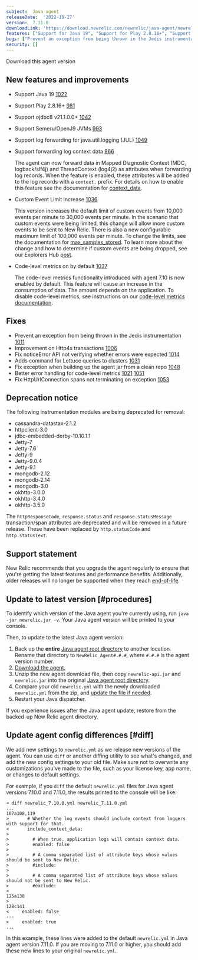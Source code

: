 ```yaml
---
subject:  Java agent
releaseDate:  '2022-10-27'
version:  7.11.0
downloadLink: 'https://download.newrelic.com/newrelic/java-agent/newrelic-agent/7.11.0/'
features: ["Support for Java 19", "Support for Play 2.8.16+", "Support for ojdbc8 v21.1.0.0+", "Support for Semeru/OpenJ9 JVMs", "Support log forwarding for java.util.logging", "Agent log forwarding now collects context data via MDC", "This version increases the default limit of custom events from 10,000 events per minute to 30,000 events per minute", "Code-level metrics is on by default"]
bugs: ["Prevent an exception from being thrown in the Jedis instrumentation", "Improvement on Http4s transactions", "Fix noticeError API not verifying whether errors were expected", "Adds command for Lettuce queries to clusters", "Fix exception when building up the agent jar from a clean repo", "Better error handling for code-level metrics", "Fix HttpUrlConnection spans not terminating on exception"]
security: []
---
```

<ButtonGroup>
  <ButtonLink
    role="button"
    to="https://download.newrelic.com/newrelic/java-agent/newrelic-agent/7.11.0/"
    variant="primary"
  >
    Download this agent version
  </ButtonLink>
</ButtonGroup>

## New features and improvements

* Support Java 19 [1022](https://github.com/newrelic/newrelic-java-agent/pull/1022)
* Support Play 2.8.16+ [981](https://github.com/newrelic/newrelic-java-agent/pull/981)
* Support ojdbc8 v21.1.0.0+ [1042](https://github.com/newrelic/newrelic-java-agent/pull/1042)
* Support Semeru/OpenJ9 JVMs [993](https://github.com/newrelic/newrelic-java-agent/pull/993)
* Support log forwarding for java.util.logging (JUL) [1049](https://github.com/newrelic/newrelic-java-agent/pull/1049)

* Support forwarding log context data [866](https://github.com/newrelic/newrelic-java-agent/pull/866)

    The agent can now forward data in Mapped Diagnostic Context (MDC, logback/slf4j) and ThreadContext (log4j2) as attributes when forwarding log records. When the feature is enabled, these attributes will be added to the log records with a `context.` prefix. For details on how to enable this feature see the documentation for [context_data](/docs/apm/agents/java-agent/configuration/java-agent-configuration-config-file/#logging-context-data).


* Custom Event Limit Increase  [1036](https://github.com/newrelic/newrelic-java-agent/pull/1036)

    This version increases the default limit of custom events from 10,000 events per minute to 30,000 events per minute. In the scenario that custom events were being limited, this change will allow more custom events to be sent to New Relic. There is also a new configurable maximum limit of 100,000 events per minute. To change the limits, see the documentation for [max_samples_stored](/docs/apm/agents/java-agent/configuration/java-agent-configuration-config-file/#Custom_Events). To learn more about the change and how to determine if custom events are being dropped, see our Explorers Hub [post](https://discuss.newrelic.com/t/send-more-custom-events-with-the-latest-apm-agents/190497).


* Code-level metrics on by default [1037](https://github.com/newrelic/newrelic-java-agent/pull/1037)

    The code-level metrics functionality introduced with agent 7.10 is now enabled by default. This feature will cause an increase in the consumption of data. The amount depends on the application. To disable code-level metrics, see instructions on our [code-level metrics documentation](/docs/apm/agents/java-agent/configuration/java-agent-configuration-config-file#code-level-metrics).


## Fixes
* Prevent an exception from being thrown in the Jedis instrumentation [1011](https://github.com/newrelic/newrelic-java-agent/pull/1011)
* Improvement on Http4s transactions [1006](https://github.com/newrelic/newrelic-java-agent/pull/1006)
* Fix noticeError API not verifying whether errors were expected [1014](https://github.com/newrelic/newrelic-java-agent/pull/1014)
* Adds command for Lettuce queries to clusters [1031](https://github.com/newrelic/newrelic-java-agent/pull/1031)
* Fix exception when building up the agent jar from a clean repo [1048](https://github.com/newrelic/newrelic-java-agent/pull/1048)
* Better error handling for code-level metrics [1021](https://github.com/newrelic/newrelic-java-agent/pull/1021) [1051](https://github.com/newrelic/newrelic-java-agent/pull/1051)
* Fix HttpUrlConnection spans not terminating on exception [1053](https://github.com/newrelic/newrelic-java-agent/pull/1053)


## Deprecation notice
The following instrumentation modules are being deprecated for removal:
* cassandra-datastax-2.1.2
* httpclient-3.0
* jdbc-embedded-derby-10.10.1.1
* <DNT>Jetty<DNT>-7
* <DNT>Jetty<DNT>-7.6
* <DNT>Jetty<DNT>-9
* <DNT>Jetty<DNT>-9.0.4
* <DNT>Jetty<DNT>-9.1
* mongodb-2.12
* mongodb-2.14
* mongodb-3.0
* okhttp-3.0.0
* okhttp-3.4.0
* okhttp-3.5.0

The `httpResponseCode`, `response.status` and `response.statusMessage` transaction/span attributes are deprecated and will be removed in a future release. These have been replaced by `http.statusCode` and `http.statusText`.

## Support statement

New Relic recommends that you upgrade the agent regularly to ensure that you're getting the latest features and performance benefits. Additionally, older releases will no longer be supported when they reach [end-of-life](/docs/using-new-relic/cross-product-functions/install-configure/notification-changes-new-relic-saas-features-distributed-software/).


## Update to latest version [#procedures]

To identify which version of the Java agent you're currently using, run `java -jar newrelic.jar -v`. Your Java agent version will be printed to your console.

Then, to update to the latest Java agent version:

1. Back up the **entire** [Java agent root directory](/docs/agents/manage-apm-agents/troubleshooting/find-agent-root-directory#java-agent) to another location. Rename that directory to `NewRelic_Agent#.#.#`, where `#.#.#` is the agent version number.
2. [Download the agent.](/docs/release-notes/agent-release-notes/java-release-notes)
3. Unzip the new agent download file, then copy `newrelic-api.jar` and `newrelic.jar` into the original [Java agent root directory](/docs/agents/manage-apm-agents/troubleshooting/find-agent-root-directory#java-agent).
4. Compare your old `newrelic.yml` with the newly downloaded `newrelic.yml` from the zip, and [update the file if needed](#diff).
5. Restart your Java dispatcher.

If you experience issues after the Java agent update, restore from the backed-up New Relic agent directory.

## Update agent config differences [#diff]

We add new settings to `newrelic.yml` as we release new versions of the agent. You can use `diff` or another diffing utility to see what's changed, and add the new config settings to your old file. Make sure not to overwrite any customizations you've made to the file, such as your license key, app name, or changes to default settings.

For example, if you `diff` the default `newrelic.yml` files for Java agent versions 7.10.0 and 7.11.0, the results printed to the console will be like:

```
➜ diff newrelic_7.10.0.yml newrelic_7.11.0.yml
...
107a108,119
>       # Whether the log events should include context from loggers with support for that.
>       include_context_data:
>
>         # When true, application logs will contain context data.
>         enabled: false
>
>         # A comma separated list of attribute keys whose values should be sent to New Relic.
>         #include:
>
>         # A comma separated list of attribute keys whose values should not be sent to New Relic.
>         #exclude:
>
125a138
>
128c141
<     enabled: false
---
>     enabled: true
...
```

In this example, these lines were added to the default `newrelic.yml` in Java agent version 7.11.0. If you are moving to 7.11.0 or higher, you should add these new lines to your original `newrelic.yml`.
